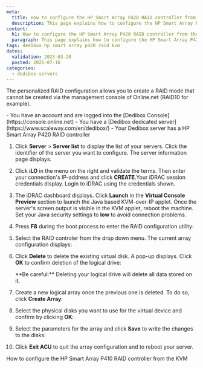 ```yaml
---
meta:
  title: How to configure the HP Smart Array P420 RAID controller from the KVM
  description: This page explains how to configure the HP Smart Array P420 RAID controller from the KVM
content:
  h1: How to configure the HP Smart Array P420 RAID controller from the KVM
  paragraph: This page explains how to configure the HP Smart Array P420 RAID controller from the KVM
tags: dedibox hp smart array p420 raid kvm 
dates:
  validation: 2023-03-20
  posted: 2021-07-16
categories:
  - dedibox-servers
---
```


The personalized RAID configuration allows you to create a RAID mode that cannot be created via the management console of Online.net (RAID10 for example).

<Message type="requirement">
  - You have an account and are logged into the [Dedibox Console](https://console.online.net)
  - You have a [Dedibox dedicated server](https://www.scaleway.com/en/dedibox/)
  - Your Dedibox server has a HP Smart Array P420 RAID controller
</Message>

1. Click **Server** > **Server list** to display the list of your servers. Click the identifier of the server you want to configure. The server information page displays.
2. Click **iLO** in the menu on the right and validate the terms. Then enter your connection's IP-address and click **CREATE**.Your iDRAC session credentials display. Login to iDRAC using the credentials shown.
3. The iDRAC dashboard displays. Click **Launch** in the **Virtual Console Preview** section to launch the Java based KVM-over-IP applet. Once the server's screen output is visible in the KVM applet, reboot the machine.
    <Message type="tip">
      Set your Java security settings to **low** to avoid connection problems.
    </Message>
4. Press **F8** during the boot process to enter the RAID configuration utility:
    <Lightbox src="scaleway_p420_01.webp" alt="" />
5. Select the RAID controler from the drop down menu. The current array configuration displays:
    <Lightbox src="scaleway_p420_03.webp" alt="" />
6. Click **Delete** to delete the existing virtual disk. A pop-up displays. Click **OK** to confirm deletion of the logical drive:
    <Lightbox src="scaleway_p420_04.webp" alt="" />

    <Message type="important">
      **Be careful:** Deleting your logical drive will delete all data stored on it.
    </Message>
7. Create a new logical array once the previous one is deleted. To do so, click **Create Array**:
    <Lightbox src="scaleway_p420_05.webp" alt="" />
8. Select the physical disks you want to use for the virtual device and confirm by clicking **OK**:
    <Lightbox src="scaleway_p420_07.webp" alt="" />
9. Select the parameters for the array and click **Save** to write the changes to the disks:
    <Lightbox src="scaleway_p420_08.webp" alt="" />
10. Click **Exit ACU** to quit the array configuration and to reboot your server.

<Navigation title="See Also">
  <PreviousButton to="/dedibox/hardware/how-to/configure-raid-kvm-p410/">How to configure the HP Smart Array P410 RAID controller from the KVM</PreviousButton>
</Navigation>
